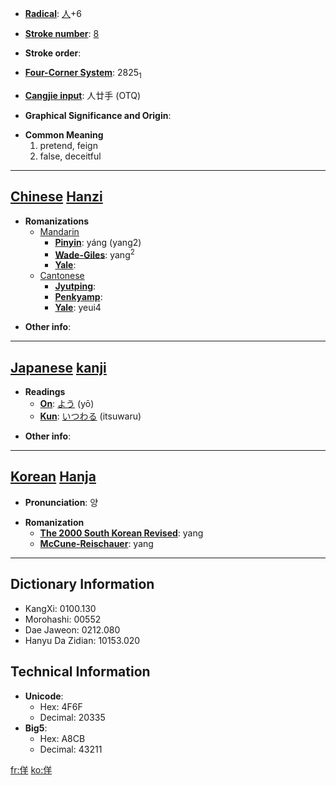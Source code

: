 * '''[[Wiktionary:Chinese radical index| Radical]]''': [[Wiktionary:Chinese radical index 人|人]]+6

* '''[[Wiktionary:Chinese total strokes index|Stroke number]]''': [[Wiktionary:Chinese total strokes index 8|8]]

* '''Stroke order''': 

* '''[[Wiktionary:Chinese four corner index|Four-Corner System]]''': 2825<sub>1</sub>

* '''[[Wiktionary:Chinese Cangjie index|Cangjie input]]''': 人廿手 (OTQ)

* '''Graphical Significance and Origin''': 

* '''Common Meaning'''
*#pretend, feign
*# false, deceitful


----

== [[Chinese]] [[Hanzi]] ==

* '''Romanizations'''
** [[Mandarin]]
*** '''[[Pinyin]]''': yáng (yang2)
*** '''[[Wade-Giles]]''': yang<sup>2</sup>
*** '''[[Yale]]''': 
**[[Cantonese]]
***'''[[Jyutping]]''':
***'''[[Penkyamp]]''': 
***'''[[Yale]]''': yeui4

* '''Other info''': 

----

== [[Japanese]] [[kanji]] ==

* '''Readings'''
** '''[[On]]''': [[よう]] (yō)
** '''[[Kun]]''': [[いつわる]] (itsuwaru)

* '''Other info''':  

----

== [[Korean]] [[Hanja]] ==

* '''Pronunciation''': 양

* '''Romanization'''
** '''[[The 2000 South Korean Revised Romanization|The 2000 South Korean Revised]]''': yang
** '''[[McCune-Reischauer]]''': yang

----

== Dictionary Information ==

* KangXi: 0100.130
* Morohashi: 00552
* Dae Jaweon: 0212.080
* Hanyu Da Zidian: 10153.020

== Technical Information ==

* '''Unicode''':
** Hex: 4F6F
** Decimal: 20335
* '''Big5''':
** Hex: A8CB
** Decimal: 43211

[[fr:佯]]
[[ko:佯]]